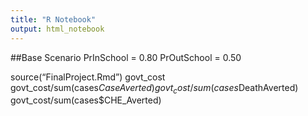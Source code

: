 ```yaml
---
title: "R Notebook"
output: html_notebook
---
```


##Base Scenario
PrInSchool = 0.80
PrOutSchool = 0.50

source("FinalProject.Rmd")
govt_cost
govt_cost/sum(cases$CaseAverted)
govt_cost/sum(cases$DeathAverted)
govt_cost/sum(cases$CHE_Averted)


